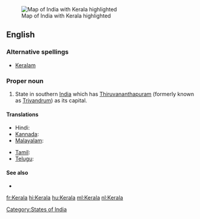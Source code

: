 [[Image:IndiaKerala.png|thumb|Map of India with Kerala highlighted]]
==English==

===Alternative spellings===
* [[Keralam]]

===Proper noun===
{{en-proper noun}}

# State in southern [[India]] which has [[Thiruvananthapuram]] (formerly known as [[Trivandrum]]) as its capital.

====Translations====
{{trans-top|state in southern India}}
* Hindi: {{t+|hi|केरल|xs=Hindi}}
* [[Kannada]]: {{t|kn|ಕೇರಳ|sc=Knda|xs=Kannada}}
* [[Malayalam]]: {{t+|ml|കേരളം|sc=Mlym|xs=Malayalam}}
{{trans-mid}}
* [[Tamil]]: {{t|ta|கேரளா|xs=Tamil}}
* [[Telugu]]: {{t|te|కేరళ}}
{{trans-bottom}}

====See also====
* {{pedialite|Kerala}}

[[Category:States of India]]

[[fr:Kerala]]
[[hi:Kerala]]
[[hu:Kerala]]
[[ml:Kerala]]
[[nl:Kerala]]